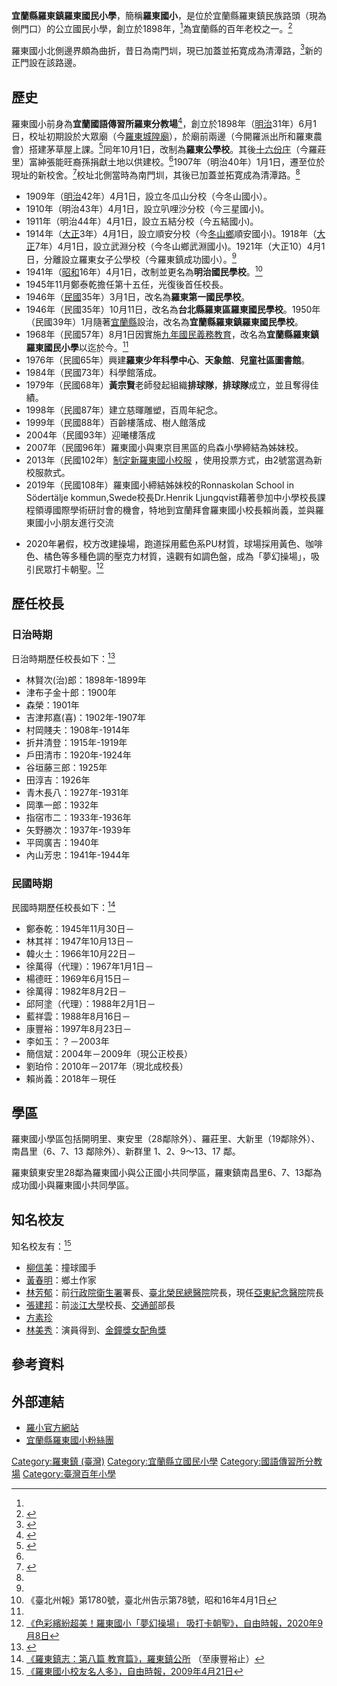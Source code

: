 {{noteTA
|1 = zh-cn:庄; zh-hk:庄; zh-tw:庄;
}}
{{Infobox school
| name = 宜蘭縣羅東鎮羅東國民小學
| image =
| affiliation = 公立
| type = 縣立國民小學
| address = 宜蘭縣羅東鎮民族路1號
| sister_school = {{URL|http://www.meguro.ed.jp/meksmreh/|目黒区立烏森小学校}}<br>
{{URL|https://www.sodertalje.se/skola-och-forskola/grundskolor/vara-skolor/ronnaskolan/|Ronnaskolan School in Södertälje kommun}}<br>
| website = [http://www.lotes.ilc.edu.tw/ www.lotes.ilc.edu.tw]
| tel = 886-03-9542342
| fax = 886-03-9547690
| grades = 國小一年級至六年級
| district = {{ROC-TW}}[[宜蘭縣|宜蘭縣]]
| principal = 賴尚義
}}
'''宜蘭縣羅東鎮羅東國民小學'''，簡稱'''羅東國小'''，是位於宜蘭縣羅東鎮民族路頭（現為側門口）的公立國民小學，創立於1898年，<ref name="校史"/>為宜蘭縣的百年老校之一。<ref>{{Cite web |url=http://school.naer.edu.tw/page.php?page_id=19 |title=百年小學名錄：東部，國家教育研究院百年老校網站 |access-date=2020-10-23 |archive-date=2020-10-26 |archive-url=https://web.archive.org/web/20201026181659/http://school.naer.edu.tw/page.php?page_id=19 |dead-url=no }}</ref>

羅東國小北側邊界頗為曲折，昔日為南門圳，現已加蓋並拓寛成為清潭路，<ref name="羅東鎮志開拓篇">{{Cite web |url=http://www.lotong.gov.tw/TW/%E7%BE%85%E6%9D%B1%E9%8E%AE%E5%BF%97/02_%E7%AC%AC%E4%BA%8C%E7%AF%87%E9%96%8B%E6%8B%93%E7%AF%87.pdf |title=《羅東鎮志：第一篇 開拓篇》，羅東鎮公所 |access-date=2020-10-23 |archive-date=2019-08-19 |archive-url=https://web.archive.org/web/20190819150631/http://www.lotong.gov.tw/TW/%E7%BE%85%E6%9D%B1%E9%8E%AE%E5%BF%97/02_%E7%AC%AC%E4%BA%8C%E7%AF%87%E9%96%8B%E6%8B%93%E7%AF%87.pdf |dead-url=no }}</ref>{{Rp|71-72}}新的正門設在該路邊。

== 歷史 ==
羅東國小前身為'''宜蘭國語傳習所羅東分教場'''<ref>{{Cite web |url=http://ws.e-land.gov.tw/001/2015yilan/235/relfile/9798/113535/6-%E6%95%99%E8%82%B2%E7%AF%87-%E7%AC%AC%E4%B8%80%E7%AB%A0%20%E6%88%B0%E5%89%8D%E7%9A%84%E6%95%99%E8%82%B2%E6%B2%BF%E9%9D%A9.pdf |title=《蘇澳鎮志》，第514頁 |access-date=2020-10-23 |archive-date=2016-05-28 |archive-url=https://web.archive.org/web/20160528112754/http://ws.e-land.gov.tw/001/2015yilan/235/relfile/9798/113535/6-%E6%95%99%E8%82%B2%E7%AF%87-%E7%AC%AC%E4%B8%80%E7%AB%A0%20%E6%88%B0%E5%89%8D%E7%9A%84%E6%95%99%E8%82%B2%E6%B2%BF%E9%9D%A9.pdf |dead-url=no }}</ref>，創立於1898年（[[明治|明治]]31年）6月1日，校址初期設於大眾廟（今[[羅東城隍廟|羅東城隍廟]]），於廟前兩邊（今開羅派出所和羅東農會）搭建茅草屋上課。<ref name="鎮志人物篇">{{Cite web |url=http://www.lotong.gov.tw/TW/%E7%BE%85%E6%9D%B1%E9%8E%AE%E5%BF%97/11_%E7%AC%AC%E5%8D%81%E4%B8%80%E7%AF%87%E4%BA%BA%E7%89%A9%E7%AF%87.pdf |title=《羅東鎮志：第十一篇 人物篇》，羅東鎮公所 |access-date=2020-10-23 |archive-date=2020-12-02 |archive-url=https://web.archive.org/web/20201202063826/http://www.lotong.gov.tw/TW/%E7%BE%85%E6%9D%B1%E9%8E%AE%E5%BF%97/11_%E7%AC%AC%E5%8D%81%E4%B8%80%E7%AF%87%E4%BA%BA%E7%89%A9%E7%AF%87.pdf |dead-url=no }}</ref>{{Rp|746}}同年10月1日，改制為'''羅東公學校'''。其後[[十六份庄|十六份庄]]（今羅莊里）富紳張能旺裔孫捐獻土地以供建校。<ref name="鎮志人物篇"/>{{Rp|746}}1907年（明治40年）1月1日，遷至位於現址的新校舍。<ref name="校史">{{Cite web|title=校史沿革.pdf|url=https://drive.google.com/file/d/1NvqPcUDGzZwaPmiZshltrjGFfKbEMPaD/view?usp=embed_facebook|accessdate=2020-10-18|work=Google Docs}}</ref>校址北側當時為南門圳，其後已加蓋並拓寛成為清潭路。<ref name="羅東鎮志開拓篇"/>{{Rp|71-72}}

* 1909年（[[明治|明治]]42年）4月1日，設立冬瓜山分校（今冬山國小）。
* 1910年（明治43年）4月1日，設立叭哩沙分校（今三星國小)。
* 1911年（明治44年）4月1日，設立五結分校（今五結國小)。
* 1914年（[[大正|大正]]3年）4月1日，設立順安分校（今[[冬山鄉|冬山鄉]]順安國小)。1918年（[[大正|大正]]7年）4月1日，設立武淵分校（今冬山鄉武淵國小)。1921年（大正10）4月1日，分離設立羅東女子公學校（今羅東鎮成功國小）。<ref name="校史" />
* 1941年（[[昭和|昭和]]16年）4月1日，改制並更名為'''明治國民學校'''。<ref>《臺北州報》第1780號，臺北州告示第78號，昭和16年4月1日</ref>
* 1945年11月鄭泰乾擔任第十五任，光復後首任校長。
* 1946年（[[中華民國|民國]]35年）3月1日，改名為'''羅東第一國民學校'''。
* 1946年（民國35年）10月11日，改名為'''台北縣羅東區羅東國民學校'''。1950年（民國39年）1月隨著[[宜蘭縣|宜蘭縣]]設治，改名為'''宜蘭縣羅東鎮羅東國民學校'''。
* 1968年（民國57年）8月1日因實施[[臺灣九年國民義務教育|九年國民義務教育]]，改名為'''宜蘭縣羅東鎮羅東國民小學'''以迄於今。<ref name="校史" />
* 1976年（民國65年）興建'''羅東少年科學中心'''、'''天象館'''、'''兒童社區圖書館'''。
* 1984年（民國73年）科學館落成。
* 1979年（民國68年）'''黃宗賢'''老師發起組織'''排球隊'''，'''排球隊'''成立，並且奪得佳績。
* 1998年（民國87年）建立慈暉雕塑，百周年紀念。
* 1999年（民國88年）百齡樓落成、樹人館落成
* 2004年（民國93年）迎曦樓落成
* 2007年（民國96年）羅東國小與東京目黑區的烏森小學締結為姊妹校。
* 2013年（民國102年）[https://www.youtube.com/watch?v=Q2CdXoWoAyg&t=10s 制定新羅東國小校服] {{Wayback|url=https://www.youtube.com/watch?v=Q2CdXoWoAyg&t=10s |date=20210414141142 }}，使用投票方式，由2號當選為新校服款式。
* 2019年（民國108年）羅東國小締結姊妹校的Ronnaskolan School in Södertälje kommun,Swede校長Dr.Henrik Ljungqvist藉著參加中小學校長課程領導國際學術研討會的機會，特地到宜蘭拜會羅東國小校長賴尚義，並與羅東國小小朋友進行交流

* 2020年暑假，校方改建操場，跑道採用藍色系PU材質，球場採用黃色、咖啡色、橘色等多種色調的壓克力材質，遠觀有如調色盤，成為「夢幻操場」，吸引民眾打卡朝聖。<ref>[https://news.ltn.com.tw/news/life/breakingnews/3285553 《色彩繽紛超美！羅東國小「夢幻操場」 吸打卡朝聖》，自由時報，2020年9月8日]</ref>

== 歷任校長 ==
===日治時期===
日治時期歷任校長如下：<ref>{{Cite web |url=http://who.ith.sinica.edu.tw/s2g.action |title=《臺灣總督府職員錄系統》，中央研究院臺灣史研究所 |access-date=2020-10-23 |archive-date=2020-01-29 |archive-url=https://web.archive.org/web/20200129082345/http://who.ith.sinica.edu.tw/s2g.action |dead-url=no }}</ref>
*林賢次(治)郎：1898年-1899年
*津布子金十郎：1900年
*森榮：1901年
*吉津邦嘉(喜)：1902年-1907年
*村岡賤夫：1908年-1914年
*折井清登：1915年-1919年
*戶田清市：1920年-1924年
*谷垣藤三郎：1925年
*田淳吉：1926年
*青木長八：1927年-1931年
*岡準一郎：1932年
*指宿市二：1933年-1936年
*矢野勝次：1937年-1939年
*平岡廣吉：1940年
*內山芳忠：1941年-1944年

===民國時期===
民國時期歷任校長如下：<ref>[http://www.lotong.gov.tw/TW/%E7%BE%85%E6%9D%B1%E9%8E%AE%E5%BF%97/08_%E7%AC%AC%E5%85%AB%E7%AF%87%E6%95%99%E8%82%B2%E7%AF%87.pdf 《羅東鎮志：第八篇 教育篇》，羅東鎮公所] {{Wayback|url=http://www.lotong.gov.tw/TW/%E7%BE%85%E6%9D%B1%E9%8E%AE%E5%BF%97/08_%E7%AC%AC%E5%85%AB%E7%AF%87%E6%95%99%E8%82%B2%E7%AF%87.pdf |date=20160804151845 }}（至康豐裕止）</ref>{{Rp|422}}
* 鄭泰乾：1945年11月30日－
* 林其祥：1947年10月13日－
* 韓火土：1966年10月22日－
* 徐萬得（代理）：1967年1月1日－
* 楊德旺：1969年6月15日－
* 徐萬得：1982年8月2日－
* 邱阿塗（代理）：1988年2月1日－
* 藍祥雲：1988年8月16日－
* 康豐裕：1997年8月23日－
* 李如玉：？－2003年
* 簡信斌：2004年－2009年（現公正校長）
* 劉珀伶：2010年－2017年（現北成校長）
* 賴尚義：2018年－現任

== 學區 ==
羅東國小學區包括開明里、東安里（28鄰除外）、羅莊里、大新里（19鄰除外）、南昌里（6、7、13 鄰除外）、新群里 1、2、9～13、17 鄰。

羅東鎮東安里28鄰為羅東國小與公正國小共同學區，羅東鎮南昌里6、7、13鄰為成功國小與羅東國小共同學區。

==知名校友==
知名校友有：<ref>[https://news.ltn.com.tw/news/local/paper/297067 《羅東國小校友名人多》，自由時報，2009年4月21日]</ref>
* [[柳信美|柳信美]]：撞球國手
* [[黃春明|黃春明]]：鄉土作家
* [[林芳郁|林芳郁]]：前[[行政院衛生署|行政院衛生署]]署長、[[臺北榮民總醫院|臺北榮民總醫院]]院長，現任[[亞東紀念醫院|亞東紀念醫院]]院長
* [[張建邦|張建邦]]：前[[淡江大學|淡江大學]]校長、[[中華民國交通部|交通部]]部長
*[[方素珍|方素珍]]
*[[林美秀|林美秀]]：演員得到、[[金鐘獎女配角獎|金鐘獎女配角獎]]

== 參考資料 ==
{{reflist}}

== 外部連結 ==
* [http://www.lotes.ilc.edu.tw/ 羅小官方網站]{{Wayback|url=http://www.lotes.ilc.edu.tw/ |date=20200904124056 }}
* [https://www.facebook.com/luodong.primary.school/ 宜蘭縣羅東國小粉絲團]

{{宜蘭縣國民中小學}}

[[Category:羅東鎮_(臺灣)|Category:羅東鎮 (臺灣)]]
[[Category:宜蘭縣立國民小學|Category:宜蘭縣立國民小學]]
[[Category:國語傳習所分教場|Category:國語傳習所分教場]]
[[Category:臺灣百年小學|Category:臺灣百年小學]]